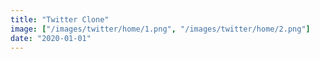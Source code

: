 ```yaml
---
title: "Twitter Clone"
image: ["/images/twitter/home/1.png", "/images/twitter/home/2.png"]
date: "2020-01-01"
---
```


<Header
  title="Twitter Clone"
  img="/images/twitter/3.PNG"
  alt="Twitter Picture"
/>
<List
  tec={["React"]}
  lib={[
    "React Modal",
    "Formik",
    "Yup",
    "TailwindCSS",
    "Moment",
    "Cloudinary",
    "React Bootstrap",
  ]}
  year="2022"
  client="Propio"
  website="https://aguzzdev-twitter.netlify.app/home"
  repo="https://github.com/AguzzDev/twitter-clone"
/>
<Galery
  imgs={[
    "/images/twitter/4.PNG",
    "/images/twitter/3.PNG",
    "/images/twitter/1.PNG",
    "/images/twitter/2.PNG",
    "/images/twitter/5.PNG",
    "/images/twitter/6.PNG",
  ]}
  alt="Twitter Clone"
/>
